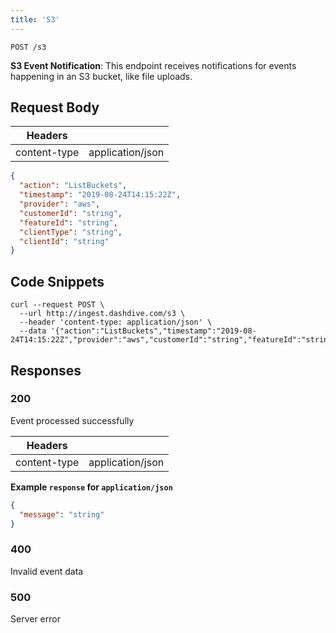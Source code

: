 ```yaml
---
title: 'S3'
---
```


```
POST /s3
```

**S3 Event Notification**: This endpoint receives notifications for events happening in an S3 bucket, like file uploads.


## Request Body

| Headers      |                  |
| ------------ | ---------------- |
| content-type | application/json |

```json title="Example request"
{
  "action": "ListBuckets",
  "timestamp": "2019-08-24T14:15:22Z",
  "provider": "aws",
  "customerId": "string",
  "featureId": "string",
  "clientType": "string",
  "clientId": "string"
}
```

## Code Snippets

```shell title="Shell + Curl"
curl --request POST \
  --url http://ingest.dashdive.com/s3 \
  --header 'content-type: application/json' \
  --data '{"action":"ListBuckets","timestamp":"2019-08-24T14:15:22Z","provider":"aws","customerId":"string","featureId":"string","clientType":"string","clientId":"string"}'
```

## Responses

### 200

Event processed successfully

| Headers      |                  |
| ------------ | ---------------- |
| content-type | application/json |

**Example `response` for `application/json`**

```json
{
  "message": "string"
}
```

### 400

Invalid event data

### 500

Server error
